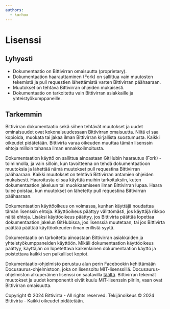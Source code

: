 ```yaml
---
authors:
  - korhox
---
```


# Lisenssi

## Lyhyesti
- Dokumentaatio on Bittivirran omaisuutta (proprietary).
- Dokumentaation haarauttaminen (Fork) on sallittua vain muutosten tekemistä ja pull requestien lähettämistä varten Bittivirran päähaaraan.
- Muutokset on tehtävä Bittivirran ohjeiden mukaisesti.
- Dokumentaatio on tarkoitettu vain Bittivirran asiakkaille ja yhteistyökumppaneille.

## Tarkemmin
Bittivirran dokumentaatio sekä siihen tehtävät muutokset ja uudet ominaisuudet ovat kokonaisuudessaan Bittivirran omaisuutta. Niitä ei saa kopioida, muokata tai jakaa ilman Bittivirran kirjallista suostumusta. Kaikki oikeudet pidätetään. Bittivirta varaa oikeuden muuttaa tämän lisenssin ehtoja milloin tahansa ilman ennakkoilmoitusta.

Dokumentaation käyttö on sallittua ainoastaan GitHubin haarautus (Fork) -toiminnolla, ja vain silloin, kun tavoitteena on tehdä dokumentaatioon muutoksia ja lähettää nämä muutokset pull requestina Bittivirran päähaaraan. Kaikki muutokset on tehtävä Bittivirran antamien ohjeiden mukaisesti. Haaroitusta ei saa käyttää muihin tarkoituksiin, kuten dokumentaation jakeluun tai muokkaamiseen ilman Bittivirran lupaa. Haara tulee poistaa, kun muutokset on lähetetty pull requestina Bittivirran päähaaraan.

Dokumentaation käyttöoikeus on voimassa, kunhan käyttäjä noudattaa tämän lisenssin ehtoja. Käyttöoikeus päättyy välittömästi, jos käyttäjä rikkoo näitä ehtoja. Lisäksi käyttöoikeus päättyy, jos Bittivirta päättää lopettaa dokumentaation jakelun GitHubissa, jos lisenssiä muutetaan, tai jos Bittivirta päättää päättää käyttöoikeuden ilman erillistä syytä.

Dokumentaatio on tarkoitettu ainoastaan Bittivirran asiakkaiden ja yhteistyökumppaneiden käyttöön. Mikäli dokumentaation käyttöoikeus päättyy, käyttäjän on lopetettava kaikenlainen dokumentaation käyttö ja poistettava kaikki sen paikalliset kopiot.

Dokumentaatio-ohjelmisto perustuu alun perin Facebookin kehittämään Docusaurus-ohjelmistoon, joka on lisensoitu MIT-lisenssillä. Docusaurus-ohjelmiston alkuperäinen lisenssi on saatavilla [täältä](https://github.com/facebook/docusaurus/blob/main/LICENSE). Bittivirran tekemät muutokset ja uudet komponentit eivät kuulu MIT-lisenssin piiriin, vaan ovat Bittivirran omaisuutta.

Copyright © 2024 Bittivirta - All rights reserved.
Tekijänoikeus © 2024 Bittivirta - Kaikki oikeudet pidätetään.

